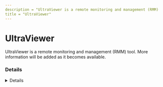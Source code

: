 ```yaml
---
description = "UltraViewer is a remote monitoring and management (RMM) tool. More information will be added as it becomes available."
title = "UltraViewer"
---
```




# UltraViewer

UltraViewer is a remote monitoring and management (RMM) tool. More information will be added as it becomes available.

### Details
<Details author={""}
         category={""}
         created={""}
         website={""}
         lastModified={"2/14/2024"}
         privileges={""}
         free={ "" }
         verification={""}
/>

#### Installation Paths
<Card code={ ["UltraViewer_Service.exe", "UltraViewer_setup*", "UltraViewer_Desktop.exe", "ultraviewer.exe", "C:\\Program Files (x86)\\UltraViewer\\UltraViewer_Desktop.exe", "*\\UltraViewer\\", "*\\UltraViewer_Desktop.exe", "ultraviewer_desktop.exe", "ultraviewer_service.exe", "UltraViewer_Desktop.exe", "UltraViewer_setup*", "UltraViewer_Service.exe"] }/>





### Forensic Artifacts




#### Network Artifacts
<EuiSpacer size="xl"/>
<NetworkArtifactsTable data={ [{"Description": "Known remote domains", "Domains": ["*.ultraviewer.net", "ultraviewer.net"], "Ports": []}] }/>




### Detections
- Detects potential network activity of UltraViewer RMM tool
  - [Sigma Rule](https://github.com/magicsword-io/LOLRMM/blob/main/detections/sigma/ultraviewer_network_sigma.yml)
- Detects potential processes activity of UltraViewer RMM tool
  - [Sigma Rule](https://github.com/magicsword-io/LOLRMM/blob/main/detections/sigma/ultraviewer_processes_sigma.yml)

### References
- [https://www.ultraviewer.net/en/200000026-summary-of-ultraviewer-s-security-information.html](https://www.ultraviewer.net/en/200000026-summary-of-ultraviewer-s-security-information.html)

